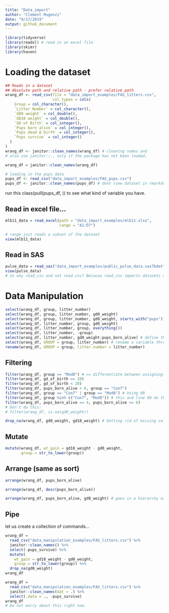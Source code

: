 ```yaml
---
title: "Data_import"
author: "Clement Mugenzi"
date: "9/17/2019"
output: github_document
---
```


```r
library(tidyverse)
library(readxl) # read in an excel file 
library(skimr)
library(haven)
```

# Loading the dataset

```r
## Reads in a dataset
## Absolute path and relative path - prefer relative path
wrang_df <- read_csv(file = "data_import_examples/FAS_litters.csv",
                     col_types = cols(
    Group = col_character(),
    `Litter Number` = col_character(),
    `GD0 weight` = col_double(),
    `GD18 weight` = col_double(),
    `GD of Birth` = col_integer(),
    `Pups born alive` = col_integer(),
    `Pups dead @ birth` = col_integer(),
    `Pups survive` = col_integer()
  )
)
wrang_df <- janitor::clean_names(wrang_df) # cleaning names and 
# also use janitor::.. only if the package has not been loaded.

wrang_df = janitor::clean_names(wrang_df)
```


```r
# loading in the pups data
pups_df <- read_csv("data_import_examples/FAS_pups.csv")
pups_df <- janitor::clean_names(pups_df) # dont view dataset in rmarkdown

```

run this class(pull(pups_df, )) to see what kind of variable you have.

## Read in excel file...

```r
mlb11_data = read_excel(path = "data_import_examples/mlb11.xlsx",
                        range = "A1:D7") 

# range just reads a subset of the dataset
view(mlb11_data)
```

## Read in SAS

```r
pulse_data = read_sas("data_import_examples/public_pulse_data.sas7bdat")
view(pulse_data)
# So why read_csv and not read.csv? Because read_csv imports datasets as a tibble, not a dataframe whereas read.csv imports data as dataframes.
```


# Data Manipulation


```r
select(wrang_df, group, litter_number)
select(wrang_df, group, litter_number, gd0_weight)
select(wrang_df, group, litter_number, gd0_weight, starts_with("pups"))
select(wrang_df, litter_number, group, gd0_weight)
select(wrang_df, litter_number, group, everything())
select(wrang_df, litter_number, -group)
select(wrang_df, litter_number, gd0_weight:pups_born_alive) # define the new dataframe by calling it another name.
select(wrang_df, GROUP = group, litter_number) # rename a variable through select function.
rename(wrang_df, GROUP = group, litter.number = litter_number)
```


## Filtering

```r
filter(wrang_df, group == "Mod8") # == differentiate between assigning a new parameter and equalizing 
filter(wrang_df, gd_of_birth == 20)
filter(wrang_df, gd_of_birth < 20)
filter(wrang_df, pups_born_alive < 6, group == "Con7")
filter(wrang_df, group == "Con7" | group == "Mod8") # Using OR
filter(wrang_df, group %in% c("Con7", "Mod8")) # this and line 90 do the same thing
filter(wrang_df, pups_born_alive >= 4, pups_born_alive <= 6)
# Don't do this:
# filter(wrang_df, is.na(gd0_weight))

drop_na(wrang_df, gd0_weight, gd18_weight) # Getting rid of missing values

```

## Mutate

```r
mutate(wrang_df, wt_gain = gd18_weight - gd0_weight,
       group = str_to_lower(group))
```

## Arrange (same as sort)

```r
arrange(wrang_df, pups_born_alive)

arrange(wrang_df, desc(pups_born_alive))

arrange(wrang_df, pups_born_alive, gd0_weight) # goes in a hierarchy order.

```


## Pipe

let us create a collection of commands...

```r
wrang_df = 
  read_csv("data_manipulation_examples/FAS_litters.csv") %>%
  janitor::clean_names() %>%
  select(-pups_survive) %>%
  mutate(
    wt_gain = gd18_weight - gd0_weight,
    group = str_to_lower(group)) %>%
  drop_na(gd0_weight)
wrang_df
```


```r
wrang_df = 
  read_csv("data_manipulation_examples/FAS_litters.csv") %>%
  janitor::clean_names(dat = .) %>%
  select(.data = ., -pups_survive)
wrang_df
# Do not worry about this right now.
```
















